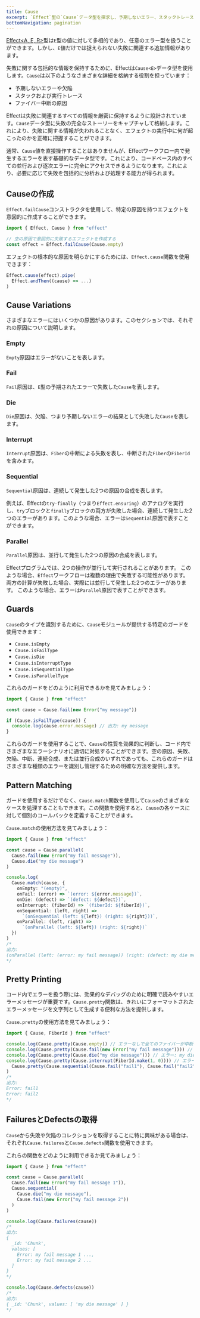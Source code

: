 ```yaml
---
title: Cause
excerpt: `Effect`型の`Cause`データ型を探求し、予期しないエラー、スタックトレース、ファイバー中断の原因など、失敗に関する包括的な情報を格納します。`Cause`がどのようにして失敗情報を失わずに保持し、コードベースでの正確なエラー分析と処理のための完全なストーリーを提供するかを学びます。`Effect`ワークフロー内のさまざまなエラーシナリオを表すEmpty、Fail、Die、Interrupt、Sequential、Parallelなどのさまざまな原因を発見します。
bottomNavigation: pagination
---
```


[Effect&lt;A, E, R&gt;](../../guides/essentials/the-effect-type)型は`E`型の値に対して多相的であり、任意のエラー型を扱うことができます。しかし、`E`値だけでは捉えられない失敗に関連する追加情報があります。

失敗に関する包括的な情報を保持するために、Effectは`Cause<E>`データ型を使用します。`Cause`は以下のようなさまざまな詳細を格納する役割を担っています：

- 予期しないエラーや欠陥
- スタックおよび実行トレース
- ファイバー中断の原因

Effectは失敗に関連するすべての情報を厳密に保持するように設計されています。`Cause`データ型に失敗の完全なストーリーをキャプチャして格納します。これにより、失敗に関する情報が失われることなく、エフェクトの実行中に何が起こったのかを正確に把握することができます。

通常、`Cause`値を直接操作することはありませんが、Effectワークフロー内で発生するエラーを表す基礎的なデータ型です。これにより、コードベース内のすべての並行および逐次エラーに完全にアクセスできるようになります。これにより、必要に応じて失敗を包括的に分析および処理する能力が得られます。

## Causeの作成

`Effect.failCause`コンストラクタを使用して、特定の原因を持つエフェクトを意図的に作成することができます。

```ts twoslash
import { Effect, Cause } from "effect"

// 空の原因で意図的に失敗するエフェクトを作成する
const effect = Effect.failCause(Cause.empty)
```

エフェクトの根本的な原因を明らかにするためには、`Effect.cause`関数を使用できます：

```ts
Effect.cause(effect).pipe(
  Effect.andThen((cause) => ...)
)
```

## Cause Variations

さまざまなエラーにはいくつかの原因があります。このセクションでは、それぞれの原因について説明します。

### Empty

`Empty`原因はエラーがないことを表します。

### Fail

`Fail`原因は、`E`型の予期されたエラーで失敗した`Cause`を表します。

### Die

`Die`原因は、欠陥、つまり予期しないエラーの結果として失敗した`Cause`を表します。

### Interrupt

`Interrupt`原因は、`Fiber`の中断による失敗を表し、中断された`Fiber`の`FiberId`を含みます。

### Sequential

`Sequential`原因は、連続して発生した2つの原因の合成を表します。

例えば、Effectの`try-finally`（つまり`Effect.ensuring`）のアナログを実行し、`try`ブロックと`finally`ブロックの両方が失敗した場合、連続して発生した2つのエラーがあります。このような場合、エラーは`Sequential`原因で表すことができます。

### Parallel

`Parallel`原因は、並行して発生した2つの原因の合成を表します。

Effectプログラムでは、2つの操作が並行して実行されることがあります。
このような場合、`Effect`ワークフローは複数の理由で失敗する可能性があります。
両方の計算が失敗した場合、実際には並行して発生した2つのエラーがあります。
このような場合、エラーは`Parallel`原因で表すことができます。

## Guards

`Cause`のタイプを識別するために、`Cause`モジュールが提供する特定のガードを使用できます：

- `Cause.isEmpty`
- `Cause.isFailType`
- `Cause.isDie`
- `Cause.isInterruptType`
- `Cause.isSequentialType`
- `Cause.isParallelType`

これらのガードをどのように利用できるかを見てみましょう：

```ts twoslash
import { Cause } from "effect"

const cause = Cause.fail(new Error("my message"))

if (Cause.isFailType(cause)) {
  console.log(cause.error.message) // 出力: my message
}
```

これらのガードを使用することで、`Cause`の性質を効果的に判断し、コード内でさまざまなエラーシナリオに適切に対処することができます。空の原因、失敗、欠陥、中断、連続合成、または並行合成のいずれであっても、これらのガードはさまざまな種類のエラーを識別し管理するための明確な方法を提供します。

## Pattern Matching

ガードを使用するだけでなく、`Cause.match`関数を使用して`Cause`のさまざまなケースを処理することもできます。この関数を使用すると、`Cause`の各ケースに対して個別のコールバックを定義することができます。

`Cause.match`の使用方法を見てみましょう：

```ts twoslash
import { Cause } from "effect"

const cause = Cause.parallel(
  Cause.fail(new Error("my fail message")),
  Cause.die("my die message")
)

console.log(
  Cause.match(cause, {
    onEmpty: "(empty)",
    onFail: (error) => `(error: ${error.message})`,
    onDie: (defect) => `(defect: ${defect})`,
    onInterrupt: (fiberId) => `(fiberId: ${fiberId})`,
    onSequential: (left, right) =>
      `(onSequential (left: ${left}) (right: ${right}))`,
    onParallel: (left, right) =>
      `(onParallel (left: ${left}) (right: ${right})`
  })
)
/*
出力:
(onParallel (left: (error: my fail message)) (right: (defect: my die message))
*/
```

## Pretty Printing

コード内でエラーを扱う際には、効果的なデバッグのために明確で読みやすいエラーメッセージが重要です。`Cause.pretty`関数は、きれいにフォーマットされたエラーメッセージを文字列として生成する便利な方法を提供します。

`Cause.pretty`の使用方法を見てみましょう：

```ts twoslash
import { Cause, FiberId } from "effect"

console.log(Cause.pretty(Cause.empty)) // エラーなしで全てのファイバーが中断されました。
console.log(Cause.pretty(Cause.fail(new Error("my fail message")))) // エラー: my fail message
console.log(Cause.pretty(Cause.die("my die message"))) // エラー: my die message
console.log(Cause.pretty(Cause.interrupt(FiberId.make(1, 0)))) // エラーなしで全てのファイバーが中断されました。
  Cause.pretty(Cause.sequential(Cause.fail("fail1"), Cause.fail("fail2")))
)
/*
出力:
Error: fail1
Error: fail2
*/
```

## FailuresとDefectsの取得

`Cause`から失敗や欠陥のコレクションを取得することに特に興味がある場合は、それぞれ`Cause.failures`と`Cause.defects`関数を使用できます。

これらの関数をどのように利用できるか見てみましょう：

```ts twoslash
import { Cause } from "effect"

const cause = Cause.parallel(
  Cause.fail(new Error("my fail message 1")),
  Cause.sequential(
    Cause.die("my die message"),
    Cause.fail(new Error("my fail message 2"))
  )
)

console.log(Cause.failures(cause))
/*
出力:
{
  _id: 'Chunk',
  values: [
    Error: my fail message 1 ...,
    Error: my fail message 2 ...
  ]
}
*/

console.log(Cause.defects(cause))
/*
出力:
{ _id: 'Chunk', values: [ 'my die message' ] }
*/
```
